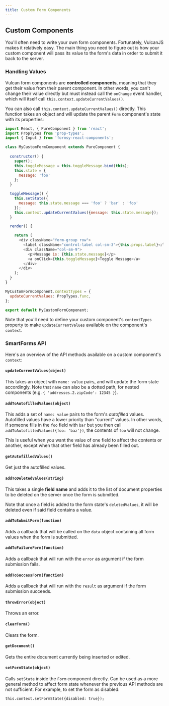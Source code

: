 ```yaml
---
title: Custom Form Components
---
```


## Custom Components

You'll often need to write your own form components. Fortunately, VulcanJS makes it relatively easy. The main thing you need to figure out is how your custom component will pass its value to the form's data in order to submit it back to the server. 

### Handling Values

Vulcan form components are **controlled components**, meaning that they get their value from their parent component. In other words, you can't change their value directly but must instead call the `onChange` event handler, which will itself call `this.context.updateCurrentValues()`.

You can also call `this.context.updateCurrentValues()` directly. This function takes an object and will update the parent `Form` component's state with its properties:

```js
import React, { PureComponent } from 'react';
import PropTypes from 'prop-types';
import { Input } from 'formsy-react-components';

class MyCustomFormComponent extends PureComponent {
  
  constructor() {
    super();
    this.toggleMessage = this.toggleMessage.bind(this);
    this.state = {
      message: 'foo'
    };
  }

  toggleMessage() {
    this.setState({
      message: this.state.message === 'foo' ? 'bar' : 'foo'
    });
    this.context.updateCurrentValues({message: this.state.message});
  }

  render() {

    return (
      <div className="form-group row">
        <label className="control-label col-sm-3">{this.props.label}</label>
        <div className="col-sm-9">
          <p>Message is: {this.state.message}</p>
          <a onClick={this.toggleMessage}>Toggle Message</a>
        </div>
      </div>
    );
  }
}

MyCustomFormComponent.contextTypes = {
  updateCurrentValues: PropTypes.func,
};

export default MyCustomFormComponent;
```

Note that you'll need to define your custom component's `contextTypes` property to make `updateCurrentValues` available on the component's `context`.

### SmartForms API

Here's an overview of the API methods available on a custom component's `context`:

#### `updateCurrentValues(object)`

This takes an object with `name: value` pairs, and will update the form state accordingly. Note that `name` can also be a dotted path, for nested components (e.g. `{ 'addresses.2.zipCode': 12345 }`).

#### `addToAutofilledValues(object)`

This adds a set of `name: value` pairs to the form's *autofilled* values. Autofilled values have a lower priority than "current" values. In other words, if someone fills in the `foo` field with `bar` but you then call `addToAutofilledValues({foo: 'baz'})`, the contents of `foo` will not change. 

This is useful when you want the value of one field to affect the contents or another, except when that other field has already been filled out. 

#### `getAutofilledValues()`

Get just the autofilled values.

#### `addToDeletedValues(string)`

This takes a single **field name** and adds it to the list of document properties to be deleted on the server once the form is submitted. 

Note that once a field is added to the form state's `deletedValues`, it will be deleted even if said field contains a value. 

#### `addToSubmitForm(function)`

Adds a callback that will be called on the `data` object containing all form values when the form is submitted.

#### `addToFailureForm(function)`

Adds a callback that will run with the `error` as argument if the form submission fails. 

#### `addToSuccessForm(function)`

Adds a callback that will run with the `result` as argument if the form submission succeeds.

#### `throwError(object)`

Throws an error.

#### `clearForm()`

Clears the form.

#### `getDocument()`

Gets the entire document currently being inserted or edited. 

#### `setFormState(object)`

Calls `setState` inside the `Form` component directly. Can be used as a more general method to affect form state whenever the previous API methods are not sufficient. For example, to set the form as disabled:

```
this.context.setFormState({disabled: true});
```
